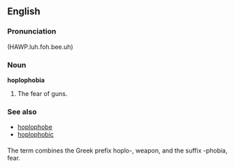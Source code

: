 ==English==

===Pronunciation===
(HAWP.luh.foh.bee.uh) 

===Noun===
'''hoplophobia'''
# The fear of guns.

===See also===
*[[hoplophobe]]
*[[hoplophobic]]

===={{usage}}====
The term combines the Greek prefix hoplo-, weapon, and the suffix  -phobia, fear.